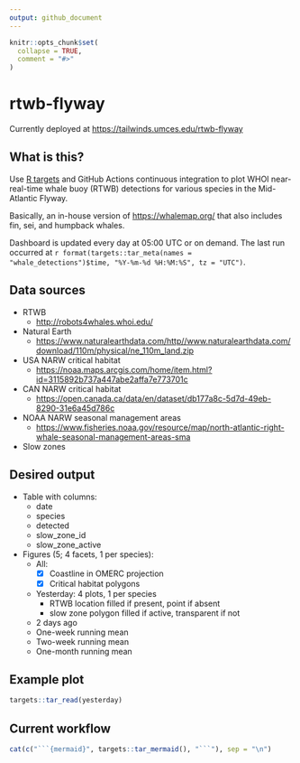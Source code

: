 ```yaml
---
output: github_document
---
```


<!-- README.md is generated from README.Rmd. Please edit that file -->

```r
knitr::opts_chunk$set(
  collapse = TRUE,
  comment = "#>"
)
```

# rtwb-flyway

<!-- badges: start -->

<!-- badges: end -->

Currently deployed at <https://tailwinds.umces.edu/rtwb-flyway>

## What is this?

Use [R targets](https://docs.ropensci.org/targets/) and GitHub Actions continuous integration to plot WHOI near-real-time whale buoy (RTWB) detections for various species in the Mid-Atlantic Flyway.

Basically, an in-house version of <https://whalemap.org/> that also includes fin, sei, and humpback whales.

Dashboard is updated every day at 05:00 UTC or on demand. The last run occurred at `r format(targets::tar_meta(names = "whale_detections")$time, "%Y-%m-%d %H:%M:%S", tz = "UTC")`.

## Data sources

-   RTWB
    -   <http://robots4whales.whoi.edu/>
-   Natural Earth
    -   <https://www.naturalearthdata.com/http//www.naturalearthdata.com/download/110m/physical/ne_110m_land.zip>
-   USA NARW critical habitat
    -   <https://noaa.maps.arcgis.com/home/item.html?id=3115892b737a447abe2affa7e773701c>
-   CAN NARW critical habitat
    -   <https://open.canada.ca/data/en/dataset/db177a8c-5d7d-49eb-8290-31e6a45d786c>
-   NOAA NARW seasonal management areas
    -   <https://www.fisheries.noaa.gov/resource/map/north-atlantic-right-whale-seasonal-management-areas-sma>\
-   Slow zones

## Desired output

-   Table with columns:
    -   date
    -   species
    -   detected
    -   slow_zone_id
    -   slow_zone_active
-   Figures (5; 4 facets, 1 per species):
    -   All:
        -   [x] Coastline in OMERC projection
        -   [x] Critical habitat polygons
    -   Yesterday: 4 plots, 1 per species
        -   RTWB location filled if present, point if absent
        -   slow zone polygon filled if active, transparent if not
    -   2 days ago
    -   One-week running mean
    -   Two-week running mean
    -   One-month running mean

## Example plot

```r
targets::tar_read(yesterday)
```

## Current workflow

```r
cat(c("```{mermaid}", targets::tar_mermaid(), "```"), sep = "\n")
```

